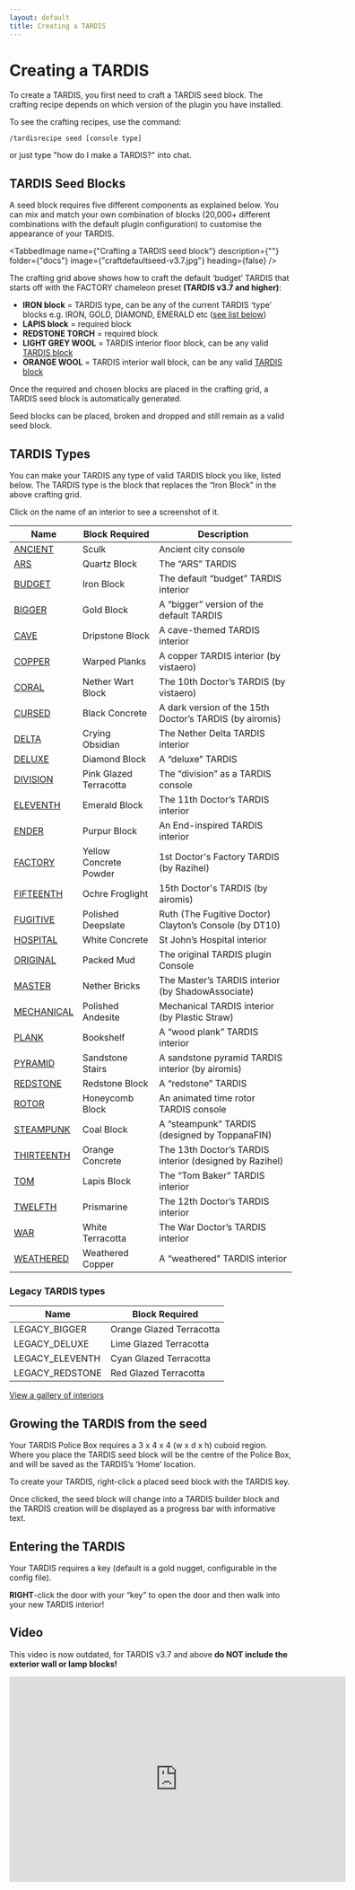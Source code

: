 ```yaml
---
layout: default
title: Creating a TARDIS
---
```



# Creating a TARDIS

To create a TARDIS, you first need to craft a TARDIS seed block. The crafting recipe depends on which version of the
plugin you have installed.

To see the crafting recipes, use the command:

`/tardisrecipe seed [console type]`

or just type "how do I make a TARDIS?" into chat.

## TARDIS Seed Blocks

A seed block requires five different components as explained below. You can mix and match your own combination of
blocks (20,000+ different combinations with the default plugin configuration) to customise the appearance of your
TARDIS.

<TabbedImage name={"Crafting a TARDIS seed block"} description={""} folder={"docs"} image={"craftdefaultseed-v3.7.jpg"} heading={false} />

The crafting grid above shows how to craft the default ‘budget’ TARDIS that starts off with the FACTORY chameleon preset
**(TARDIS v3.7 and higher)**:

- **IRON block** = TARDIS type, can be any of the current TARDIS ‘type’ blocks e.g. IRON, GOLD, DIAMOND, EMERALD
  etc ([see list below](#tardis-types))
- **LAPIS block** = required block
- **REDSTONE TORCH** = required block
- **LIGHT GREY WOOL** = TARDIS interior floor block, can be any
  valid [TARDIS block](https://github.com/eccentricdevotion/TARDIS/blob/v4.0/src/main/resources/blocks.yml#L4-L182)
- **ORANGE WOOL** = TARDIS interior wall block, can be any
  valid [TARDIS block](https://github.com/eccentricdevotion/TARDIS/blob/v4.0/src/main/resources/blocks.yml#L4-L182)

Once the required and chosen blocks are placed in the crafting grid, a TARDIS seed block is automatically generated.

Seed blocks can be placed, broken and dropped and still remain as a valid seed block.

## TARDIS Types

You can make your TARDIS any type of valid TARDIS block you like, listed below.
The TARDIS type is the block that replaces the “Iron Block” in the above crafting grid.

Click on the name of an interior to see a screenshot of it.

| Name                                  | Block Required         | Description                                             |
|---------------------------------------|------------------------|---------------------------------------------------------|
| [ANCIENT](interiors#ancient)       | Sculk                  | Ancient city console                                    |
| [ARS](interiors#ars)               | Quartz Block           | The “ARS” TARDIS                                        |
| [BUDGET](interiors#budget)         | Iron Block             | The default “budget” TARDIS interior                    |
| [BIGGER](interiors#bigger)         | Gold Block             | A “bigger” version of the default TARDIS                |
| [CAVE](interiors#cave)             | Dripstone Block        | A cave-themed TARDIS interior                           |
| [COPPER](interiors#copper)         | Warped Planks          | A copper TARDIS interior (by vistaero)                  |
| [CORAL](interiors#coral)           | Nether Wart Block      | The 10th Doctor’s TARDIS (by vistaero)                  |
| [CURSED](interiors#cursed)         | Black Concrete         | A dark version of the 15th Doctor’s TARDIS (by airomis) |
| [DELTA](interiors#delta)           | Crying Obsidian        | The Nether Delta TARDIS interior                        |
| [DELUXE](interiors#deluxe)         | Diamond Block          | A “deluxe” TARDIS                                       |
| [DIVISION](interiors#division)     | Pink Glazed Terracotta | The “division” as a TARDIS console                      |
| [ELEVENTH](interiors#eleventh)     | Emerald Block          | The 11th Doctor’s TARDIS interior                       |
| [ENDER](interiors#ender)           | Purpur Block           | An End-inspired TARDIS interior                         |
| [FACTORY](interiors#factory)       | Yellow Concrete Powder | 1st Doctor's Factory TARDIS (by Razihel)                |
| [FIFTEENTH](interiors#fifteenth)   | Ochre Froglight        | 15th Doctor's TARDIS (by airomis)                       |
| [FUGITIVE](interiors#fugitive)     | Polished Deepslate     | Ruth (The Fugitive Doctor) Clayton’s Console (by DT10)  |
| [HOSPITAL](interiors#hospital)     | White Concrete         | St John’s Hospital interior                             |
| [ORIGINAL](interiors#original)     | Packed Mud             | The original TARDIS plugin Console                      |
| [MASTER](interiors#master)         | Nether Bricks          | The Master’s TARDIS interior (by ShadowAssociate)       |
| [MECHANICAL](interiors#mechanical) | Polished Andesite      | Mechanical TARDIS interior (by Plastic Straw)           |
| [PLANK](interiors#plank)           | Bookshelf              | A “wood plank” TARDIS interior                          |
| [PYRAMID](interiors#pyramid)       | Sandstone Stairs       | A sandstone pyramid TARDIS interior (by airomis)        |
| [REDSTONE](interiors#redstone)     | Redstone Block         | A “redstone” TARDIS                                     |
| [ROTOR](interiors#rotor)           | Honeycomb Block        | An animated time rotor TARDIS console                   |
| [STEAMPUNK](interiors#steampunk)   | Coal Block             | A “steampunk” TARDIS (designed by ToppanaFIN)           |
| [THIRTEENTH](interiors#thirteenth) | Orange Concrete        | The 13th Doctor’s TARDIS interior (designed by Razihel) |
| [TOM](interiors#tom)               | Lapis Block            | The “Tom Baker” TARDIS interior                         |
| [TWELFTH](interiors#twelfth)       | Prismarine             | The 12th Doctor’s TARDIS interior                       |
| [WAR](interiors#war)               | White Terracotta       | The War Doctor’s TARDIS interior                        |
| [WEATHERED](interiors#weathered)   | Weathered Copper       | A “weathered” TARDIS interior                           |

### Legacy TARDIS types

| Name            | Block Required               |
|-----------------|------------------------------|
| LEGACY_BIGGER   | Orange Glazed Terracotta     |
| LEGACY_DELUXE   | Lime Glazed Terracotta       |
| LEGACY_ELEVENTH | Cyan Glazed Terracotta       |
| LEGACY_REDSTONE | Red Glazed Terracotta        |

[View a gallery of interiors](interiors)

## Growing the TARDIS from the seed

Your TARDIS Police Box requires a 3 x 4 x 4 (w x d x h) cuboid region. Where you place the TARDIS seed block will be the
centre of the Police Box, and will be saved as the TARDIS’s ‘Home’ location.

To create your TARDIS, right-click a placed seed block with the TARDIS key.

Once clicked, the seed block will change into a TARDIS builder block and the TARDIS creation will be displayed as a
progress bar with informative text.

## Entering the TARDIS

Your TARDIS requires a key (default is a gold nugget, configurable in the config file).

**RIGHT**-click the door with your “key” to open the door and then walk into your new TARDIS interior!

## Video

This video is now outdated, for TARDIS v3.7 and above **do NOT include the exterior wall or lamp blocks!**

<iframe src="https://player.vimeo.com/video/80702478?h=28012f5a60" width="600" height="366" frameBorder="0" allow="autoplay; fullscreen; picture-in-picture" allowFullScreen></iframe>